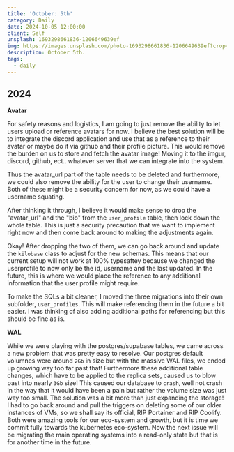 ```yaml
---
title: 'October: 5th'
category: Daily
date: 2024-10-05 12:00:00
client: Self
unsplash: 1693298661836-1206649639ef
img: https://images.unsplash.com/photo-1693298661836-1206649639ef?crop=entropy&cs=srgb&fm=jpg&ixid=MnwzNjM5Nzd8MHwxfHJhbmRvbXx8fHx8fHx8fDE2ODE3NDg2ODY&ixlib=rb-4.0.3&q=85
description: October 5th. 
tags:
  - daily
---
```



## 2024

**Avatar**

For safety reasons and logistics, I am going to just remove the ability to let users upload or reference avatars for now.
I believe the best solution will be to integrate the discord application and use that as a reference to their avatar or maybe do it via github and their profile picture.
This would remove the burden on us to store and fetch the avatar image! Moving it to the imgur, discord, github, ect.. whatever server that we can integrate into the system.

Thus the avatar_url part of the table needs to be deleted and furthermore, we could also remove the ability for the user to change their username.
Both of these might be a security concern for now, as we could have a username squating.

After thinking it through, I believe it would make sense to drop the "avatar_url" and the "bio" from the `user_profile` table, then lock down the whole table.
This is just a security precaution that we want to implement right now and then come back around to making the adjustments again. 

Okay! After dropping the two of them, we can go back around and update the `kilobase` class to adjust for the new schemas.
This means that our current setup will not work at 100% typesaftey because we changed the userprofile to now only be the id, username and the last updated.
In the future, this is where we would place the reference to any additional information that the user profile might require. 

To make the SQLs a bit cleaner, I moved the three migrations into their own subfolder, `user_profiles`. This will make referencing them in the future a bit easier.
I was thinking of also adding additional paths for referencing but this should be fine as is.

**WAL**

While we were playing with the postgres/supabase tables, we came across a new problem that was pretty easy to resolve.
Our postgres default volumnes were around `2Gb` in size but with the massive WAL files, we ended up growing way too far past that!
Furthermore these additional table changes, which have to be applied to the replica sets, caused us to blow past into nearly `3Gb` size!
This caused our database to `crash`, well not crash in the way that it would have been a pain but rather the volume size was just way too small.
The solution was a bit more than just expanding the storage!
I had to go back around and pull the triggers on deleting some of our older instances of VMs, so we shall say its official, RIP Portainer and RIP Coolify.
Both were amazing tools for our eco-system and growth, but it is time we commit fully towards the kubernetes eco-system.
Now the next issue will be migrating the main operating systems into a read-only state but that is for another time in the future.